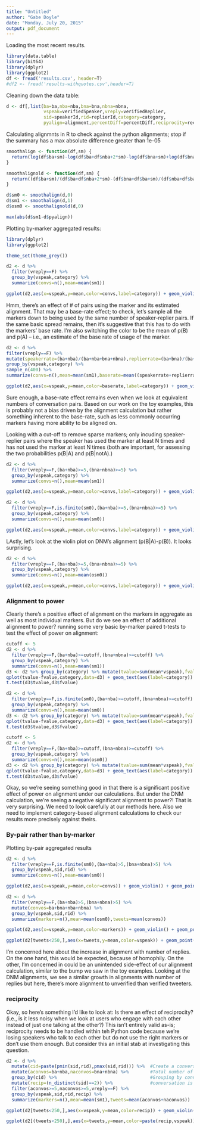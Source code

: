 ```yaml
---
title: "Untitled"
author: "Gabe Doyle"
date: "Monday, July 20, 2015"
output: pdf_document
---
```


Loading the most recent results.

```r
library(data.table)
library(bit64)
library(dplyr)
library(ggplot2)
df <- fread('results.csv', header=T)
#df2 <- fread('results-withquotes.csv',header=T)
```

Cleaning down the data table:

```r
d <- df[,list(ba=ba,nba=nba,bna=bna,nbna=nbna,
              vspeak=verifiedSpeaker,vreply=verifiedReplier,
              sid=speakerId,rid=replierId,category=category,
              pyalign=alignment,percentDiff=percentDiff,reciprocity=reciprocity),]

```

Calculating alignmnts in R to check against the python alignments; stop if the summary has a max absolute difference greater than 1e-05

```r
smoothalign <- function(df,sm) {
  return(log(df$ba+sm)-log(df$ba+df$nba+2*sm)-log(df$bna+sm)+log(df$bna+df$nbna+2*sm))
} 

smoothalignold <- function(df,sm) {
  return((df$ba+sm)/(df$ba+df$nba+2*sm)-(df$bna+df$ba+sm)/(df$nba+df$ba+df$bna+df$nbna+2*sm))
}

d$sm0 <- smoothalign(d,0)
d$sm1 <- smoothalign(d,1)
d$osm0 <- smoothalignold(d,0)

max(abs(d$sm1-d$pyalign))

```

Plotting by-marker aggregated results:

```r
library(dplyr)
library(ggplot2)

theme_set(theme_grey())

d2 <- d %>%
  filter(vreply==F) %>%
  group_by(vspeak,category) %>%
  summarize(convs=n(),mean=mean(sm1))

ggplot(d2,aes(x=vspeak,y=mean,color=convs,label=category)) + geom_violin() + geom_text(position=position_jitter(w=0.2)) + labs(title="Non-verified repliers' alignments\naggregated by marker(Smoothing=1)",x="Speaker verification",y="Mean alignment",color="Speaker-replier\npairs using\nthe marker")
```

Hmm, there's an effect of # of pairs using the marker and its estimated alignment. That may be a base-rate effect; to check, let's sample all the markers down to being used by the same number of speaker-replier pairs.  If the same basic spread remains, then it's suggestive that this has to do with the markers' base rate.  I'm also switching the color to be the mean of p(B) and p(A) -- i.e., an estimate of the base rate of usage of the marker.

```r
d2 <- d %>%
filter(vreply==F) %>%
mutate(speakerrate=(ba+nba)/(ba+nba+bna+nbna),replierrate=(ba+bna)/(ba+nba+bna+nbna)) %>%
group_by(vspeak,category) %>%
sample_n(400) %>%
summarize(convs=n(),mean=mean(sm1),baserate=mean((speakerrate+replierrate)/2))

ggplot(d2,aes(x=vspeak,y=mean,color=baserate,label=category)) + geom_violin() + geom_text(position=position_jitter(w=0.2)) + labs(title="Non-verified repliers' alignments\naggregated by marker(Smoothing=1)",x="Speaker verification",y="Mean alignment",color="Base rate of\nmarker usage")
```

Sure enough, a base-rate effect remains even when we look at equivalent numbers of conversation pairs.  Based on our work on the toy examples, this is probably not a bias driven by the alignment calculation but rather something inherent to the base-rate, such as less commonly occurring markers having more ability to be aligned on.

Looking with a cut-off to remove sparse markers; only incuding speaker-replier pairs where the speaker has used the marker at least N times and has not used the marker at least N times (both are important, for assessing the two probabilities p(B|A) and p(B|notA).)

```r
d2 <- d %>%
  filter(vreply==F,(ba+nba)>=5,(bna+nbna)>=5) %>%
  group_by(vspeak,category) %>%
  summarize(convs=n(),mean=mean(sm1))

ggplot(d2,aes(x=vspeak,y=mean,color=convs,label=category)) + geom_violin() + geom_text(position=position_jitter(w=0.2)) + labs(title="Non-verified repliers' alignments\naggregated by marker(Smoothing=1,Cutoff=5)",x="Speaker verified?",y="Mean alignment",color="Speaker-replier\npairs using\nthe marker")
```

```r
d2 <- d %>%
  filter(vreply==F,is.finite(sm0),(ba+nba)>=5,(bna+nbna)>=5) %>%
  group_by(vspeak,category) %>%
  summarize(convs=n(),mean=mean(sm0))

ggplot(d2,aes(x=vspeak,y=mean,color=convs,label=category)) + geom_violin() + geom_text(position=position_jitter(w=0.2)) + labs(title="Non-verified repliers' alignments\naggregated by marker(Smoothing=0,Cutoff=5)",x="Speaker verified?",y="Mean alignment",color="Speaker-replier\npairs using\nthe marker")
```

LAstly, let's look at the violin plot on DNM's alignment (p(B|A)-p(B)).  It looks surprising.

```r
d2 <- d %>%
  filter(vreply==F,(ba+nba)>=5,(bna+nbna)>=5) %>%
  group_by(vspeak,category) %>%
  summarize(convs=n(),mean=mean(osm0))

ggplot(d2,aes(x=vspeak,y=mean,color=convs,label=category)) + geom_violin() + geom_text(position=position_jitter(w=0.2)) + labs(title="Non-verified repliers' DNM alignments\naggregated by marker(Smoothing=0,Cutoff=5)",x="Speaker verified?",y="Mean alignment",color="Speaker-replier\npairs using\nthe marker")
```

### Alignment to power

Clearly there's a positive effect of alignment on the markers in aggregate as well as most individual markers.  But do we see an effect of additional alignment to power? running some very basic by-marker paired t-tests to test the effect of power on alignment:

```r
cutoff <- 5
d2 <- d %>%
  filter(vreply==F,(ba+nba)>=cutoff,(bna+nbna)>=cutoff) %>%
  group_by(vspeak,category) %>%
  summarize(convs=n(),mean=mean(sm1))
d3 <- d2 %>% group_by(category) %>% mutate(tvalue=sum(mean*vspeak),fvalue=sum(mean*(1-vspeak))) %>% filter(vspeak=TRUE)
qplot(tvalue-fvalue,category,data=d3) + geom_text(aes(label=category)) + labs(title="Difference in marker alignments by non-verified speakers\n(Smoothing=1,Cutoff=5)",x="Difference in alignment from verfied to non-verified\n(+ means aligns more to power)",y="word")
t.test(d3$tvalue,d3$fvalue)

```

```r
d2 <- d %>%
  filter(vreply==F,is.finite(sm0),(ba+nba)>=cutoff,(bna+nbna)>=cutoff) %>%
  group_by(vspeak,category) %>%
  summarize(convs=n(),mean=mean(sm0))
d3 <- d2 %>% group_by(category) %>% mutate(tvalue=sum(mean*vspeak),fvalue=sum(mean*(1-vspeak))) %>% filter(vspeak=TRUE)
qplot(tvalue-fvalue,category,data=d3) + geom_text(aes(label=category)) + labs(title="Difference in marker alignments by non-verified speakers\n(Smoothing=0,Cutoff=5)",x="Difference in alignment from verfied to non-verified\n(+ means aligns more to power)",y="word")
t.test(d3$tvalue,d3$fvalue)

```

```r
cutoff <- 5
d2 <- d %>%
  filter(vreply==F,(ba+nba)>=cutoff,(bna+nbna)>=cutoff) %>%
  group_by(vspeak,category) %>%
  summarize(convs=n(),mean=mean(osm0))
d3 <- d2 %>% group_by(category) %>% mutate(tvalue=sum(mean*vspeak),fvalue=sum(mean*(1-vspeak))) %>% filter(vspeak=TRUE)
qplot(tvalue-fvalue,category,data=d3) + geom_text(aes(label=category)) + labs(title="Difference in marker DNM alignments by non-verified speakers\n(Smoothing=0,Cutoff=5)",x="Difference in alignment from verfied to non-verified\n(+ means aligns more to power)",y="word")
t.test(d3$tvalue,d3$fvalue)

```

Okay, so we're seeing something good in that there is a significant positive effect of power on alignment under our calculations.  But under the DNM calculation, we're seeing a negative significant alignment to power?!  That is very surprising.  We need to look carefully at our methods here. Also we need to implement category-based alignment calculations to check our results more precisely against theirs.

### By-pair rather than by-marker

Plotting by-pair aggregated results

```r
d2 <- d %>%
  filter(vreply==F,is.finite(sm0),(ba+nba)>5,(bna+nbna)>5) %>%
  group_by(vspeak,sid,rid) %>%
  summarize(convs=n(),mean=mean(sm0))

ggplot(d2,aes(x=vspeak,y=mean,color=convs)) + geom_violin() + geom_point() + labs(title="Non-verified repliers' alignments\naggregated by users (Smoothing=0,Cutoff=5)",x="Speaker verified?",y="Mean alignment",color="#markers used\nby the pair")
```

```r
d2 <- d %>%
  filter(vreply==F,(ba+nba)>5,(bna+nbna)>5) %>%
  mutate(convos=ba+bna+nba+nbna) %>%
  group_by(vspeak,sid,rid) %>%
  summarize(markers=n(),mean=mean(osm0),tweets=mean(convos))

ggplot(d2,aes(x=vspeak,y=mean,color=markers)) + geom_violin() + geom_point() + labs(title="Non-verified repliers' alignments\naggregated by users (Smoothing=1,Cutoff=5)",x="Speaker verified?",y="Mean alignment",color="#markers used\nby the pair")
```

```r
ggplot(d2[tweets<250,],aes(x=tweets,y=mean,color=vspeak)) + geom_point(alpha=.5) + geom_smooth() + labs(title="Non-verified repliers' alignments\naggregated by users (Smoothing=1,Cutoff=5)",x="# of replies by replier to speaker",y="Mean alignment",color="Speaker\nverified?") +theme_bw()
```

I'm concerned here about the increase in alignment with number of replies.  On the one hand, this would be expected, because of homophily.  On the other, I'm concerned in could be an unintended side-effect of our alignment calculation, similar to the bump we saw in the toy examples.  Looking at the DNM alignments, we see a similar growth in alignments with number of replies but here, there's more alignment to unverified than verified tweeters.

### reciprocity

Okay, so here's something I'd like to look at: Is there an effect of reciprocity? (i.e., is it less noisy when we look at users who engage with each other instead of just one talking at the other?)  This isn't entirely valid as-is; reciprocity needs to be handled within teh Python code because we're losing speakers who talk to each other but do not use the right markers or don't use them enough.  But consider this an initial stab at investigating this question.

```r
d2 <- d %>%
  mutate(cid=paste(pmin(sid,rid),pmax(sid,rid))) %>%  #Create a conversation ID as the combined ascending order uids
  mutate(aconvos=ba+nba,naconvos=bna+nbna) %>%        #Total number of conversations in each direction
  group_by(cid) %>%                                   #Grouping by convo id
  mutate(recip=(n_distinct(sid)==2)) %>%              #conversation is reciprocal if both users in convo appear as speaker in our data
  filter(aconvos>=5,naconvos>=5,vreply==F) %>%
  group_by(vspeak,sid,rid,recip) %>%
  summarize(markers=n(),mean=mean(sm1),tweets=mean(aconvos+naconvos))

ggplot(d2[tweets<250,],aes(x=vspeak,y=mean,color=recip)) + geom_violin() + labs(title="Non-verified repliers' alignments\naggregated by users (Smoothing=1,Cutoff=5)",x="Speaker verified?",y="Mean alignment",color="reciprocal\nconversation?")
```

```r
ggplot(d2[(tweets<250),],aes(x=tweets,y=mean,color=paste(recip,vspeak))) + geom_point(alpha=.3) + geom_smooth() + labs(title="Non-verified repliers' alignments\naggregated by users (Smoothing=1,Cutoff=5)",x="#Tweets",y="Mean alignment",color="reciprocal?\nspeaker verified?") + theme_bw()
```

